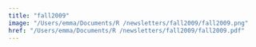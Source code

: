 ```yaml
---
title: "fall2009"
image: "/Users/emma/Documents/R /newsletters/fall2009/fall2009.png"
href: "/Users/emma/Documents/R /newsletters/fall2009/fall2009.pdf"
---
```


